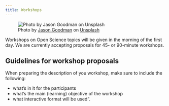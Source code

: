 ```yaml
---
title: Workshops
---
```


![Photo by <a href="https://unsplash.com/@jasongoodman_youxventures?utm_content=creditCopyText&utm_medium=referral&utm_source=unsplash">Jason Goodman</a> on <a href="https://unsplash.com/photos/man-standing-behind-flat-screen-computer-monitor-bzqU01v-G54?utm_content=creditCopyText&utm_medium=referral&utm_source=unsplash">Unsplash</a>](https://images.unsplash.com/photo-1557426272-fc759fdf7a8d?q=80&w=1740&auto=format&fit=crop&ixlib=rb-4.0.3&ixid=M3wxMjA3fDB8MHxwaG90by1wYWdlfHx8fGVufDB8fHx8fA%3D%3D)

Workshops on Open Science topics will be given in the morning of the first day.
We are currently accepting proposals for 45- or 90-minute workshops.

## Guidelines for workshop proposals

When preparing the description of you workshop, make sure to include the following:

- what’s in it for the participants
- what’s the main (learning) objective of the workshop
- what interactive format will be used”.
